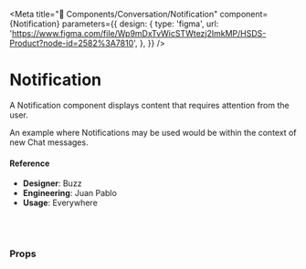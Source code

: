 
<Meta
  title="🧬 Components/Conversation/Notification"
  component={Notification}
  parameters={{
    design: {
      type: 'figma',
      url:
        'https://www.figma.com/file/Wp9mDxTvWicSTWtezj2ImkMP/HSDS-Product?node-id=2582%3A7810',
    },
  }}
/>

# Notification

A Notification component displays content that requires attention from the user.

An example where Notifications may be used would be within the context of new Chat messages.

<Canvas>
  <Story name="default">
    <Notification
      isDismissable={boolean('isDismissable', false)}
      body="Veniam occaecat ad adipisicing qui duis consequat minim nulla in commodo. Eu tempor irure deserunt velit duis elit incididunt ea anim non anim in voluptate laborum. Minim in sunt sunt veniam Lorem aliqua ea esse adipisicing minim deserunt enim. In id eu commodo non proident. Irure esse veniam laborum reprehenderit anim culpa sit velit. Tempor voluptate ex elit do consectetur voluptate et minim velit dolor elit in sit cupidatat. Consectetur et elit exercitation veniam sunt velit ea exercitation."
      from="Boba Fet"
      align={select(
        'align',
        {
          Left: 'left',
          Right: 'right',
        },
        'right'
      )}
      type={select(
        'type',
        {
          Text: 'text',
          Image: 'image',
          Link: 'link',
        },
        'text'
      )}
    />
  </Story>
</Canvas>

#### Reference

- **Designer**: Buzz
- **Engineering**: Juan Pablo
- **Usage**: Everywhere

<br />
<br />

### Props

<ArgsTable of={Notification} />
